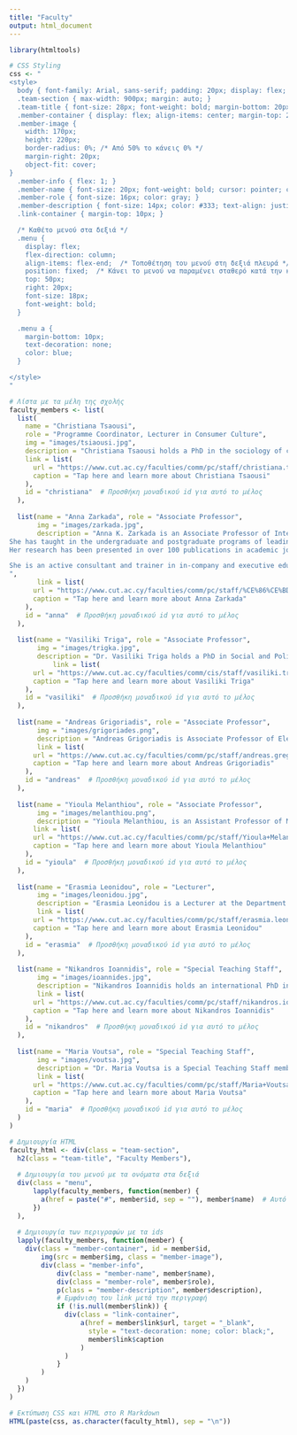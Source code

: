 ```yaml
---
title: "Faculty"
output: html_document
---
```


```r
library(htmltools)

# CSS Styling
css <- "
<style>
  body { font-family: Arial, sans-serif; padding: 20px; display: flex; flex-direction: row; }
  .team-section { max-width: 900px; margin: auto; }
  .team-title { font-size: 28px; font-weight: bold; margin-bottom: 20px; }
  .member-container { display: flex; align-items: center; margin-top: 20px; border-bottom: 1px solid #ddd; padding-bottom: 20px; }
  .member-image {
    width: 170px;
    height: 220px;
    border-radius: 0%; /* Από 50% το κάνεις 0% */
    margin-right: 20px;
    object-fit: cover;
}
  .member-info { flex: 1; }
  .member-name { font-size: 20px; font-weight: bold; cursor: pointer; color: blue; text-decoration: underline; }
  .member-role { font-size: 16px; color: gray; }
  .member-description { font-size: 14px; color: #333; text-align: justify;}
  .link-container { margin-top: 10px; }

  /* Καθέτο μενού στα δεξιά */
  .menu {
    display: flex;
    flex-direction: column;
    align-items: flex-end;  /* Τοποθέτηση του μενού στη δεξιά πλευρά */
    position: fixed;  /* Κάνει το μενού να παραμένει σταθερό κατά την κύλιση */
    top: 50px;
    right: 20px;
    font-size: 18px;
    font-weight: bold;
  }

  .menu a {
    margin-bottom: 10px;
    text-decoration: none;
    color: blue;
  }

</style>
"
```


```r
# Λίστα με τα μέλη της σχολής
faculty_members <- list(
  list(
    name = "Christiana Tsaousi",
    role = "Programme Coordinator, Lecturer in Consumer Culture",
    img = "images/tsiaousi.jpg",
    description = "Christiana Tsaousi holds a PhD in the sociology of consumption from the University of Leicester. She has worked as a marketing lecturer at Bournemouth University and the University of Leicester and then as a senior lecturer at Coventry University and Royal Holloway, University of London. She joined the CIPAC in 2024 and teaches Consumer Behaviour and Culture and Fine Arts in Communication, among other subjects. Her research interests revolve around consumer culture and how it influences the construction of individuals' identities. She is interested in the intersections of culture, fashion, media, sexuality, identity and gender with consumer behaviour. She also writes about how 4th wave feminism influences and is represented in media culture.",
    link = list(
      url = "https://www.cut.ac.cy/faculties/comm/pc/staff/christiana.tsaousi/?languageId=1",
      caption = "Tap here and learn more about Christiana Tsaousi"
    ),
    id = "christiana"  # Προσθήκη μοναδικού id για αυτό το μέλος
  ),
  
  list(name = "Anna Zarkada", role = "Associate Professor",
       img = "images/zarkada.jpg",
       description = "Anna K. Zarkada is an Associate Professor of Integrated Marketing Communication specializing in Services. He has a BSc (1st Class Honors) in Business Administration from the Athens University of Economics and Business, an MSc in International Marketing from the University of Manchester, UK, and a PhD in Services Science from the Queensland University of Technology, Australia.
She has taught in the undergraduate and postgraduate programs of leading universities in Greece (Athens University of Economics and Business, Harokopion University, University of West Attica, Hellenic Open University), the United Kingdom (Manchester, Teesside, Salford, Cumbria, York St John, Open University), Australia (Queensland University of Technology, Griffith University), India (Amity University), Russia (Higher School of Economics), and Japan (The Foreign Service Training Institute), using both traditional and distance learning.
Her research has been presented in over 100 publications in academic journals and international scientific conferences. Her work has received distinguished international recognitions such as the Emerald Literati Network Outstanding Author and Best Paper awards and best conference presentation prizes.

She is an active consultant and trainer in in-company and executive education programs for Greek and multinational companies, government agencies, and non-profit organizations on issues of corporate culture, marketing and communication, and sustainable development. She is also involved in the promotion of Music and Arts Education.
",
       link = list(
      url = "https://www.cut.ac.cy/faculties/comm/pc/staff/%CE%86%CE%BD%CE%BD%CE%B1+%CE%96%CE%B1%CF%81%CE%BA%CE%AC%CE%B4%CE%B1/?languageId=1",
      caption = "Tap here and learn more about Anna Zarkada"
    ),
    id = "anna"  # Προσθήκη μοναδικού id για αυτό το μέλος
  ),
  
  list(name = "Vasiliki Triga", role = "Associate Professor",
       img = "images/trigka.jpg",
       description = "Dr. Vasiliki Triga holds a PhD in Social and Political Sciences from the European University Institute in Florence. From 2007 until 2011 she worked as a senior researcher at the Centre for Research on Direct Democracy (c2d) at the University of Zurich. She has been teaching as a temporary lecturer at the University of Zurich and the Swiss Federal Institute of Technology of Zurich (ETHz). Before, she has been a visiting fellow at the Laboratoire d’anthropologie des institutions et des organisations sociales (LAIOS) at the CNRS (Paris) and the Aristotle University of Thessaloniki (Faculty of Psychology). Since 2021, she has been appointed as an Associate Professor and the Head of the Department of Public Communication at the Cyprus University of Technology. Her research interests lie in the field of ICT/internet based political processes like Voting Advice Applications, Southern Politics and the Economic Crisis, Political Communication and European Referendums. She has published her research in various journals such as IEEE Transactions on Cybernetics, Southern European Society and Politics, Public Management Review, JCMS etc. She is co-author of the book Referendums and the European Union: A Comparative Inquiry, published by Cambridge University Press in 2014. She is the Founder of the DigiPols Research Lab (https://digipols.cut.ac.cy/ ).",
           link = list(
      url = "https://www.cut.ac.cy/faculties/comm/cis/staff/vasiliki.triga/?languageId=1",
      caption = "Tap here and learn more about Vasiliki Triga"
    ),
    id = "vasiliki"  # Προσθήκη μοναδικού id για αυτό το μέλος
  ),
  
  list(name = "Andreas Grigoriadis", role = "Associate Professor",
       img = "images/grigoriades.png",
       description = "Andreas Grigoriadis is Associate Professor of Electronic Commerce and Information Systems at the Department of Communication and Marketing. He holds a PhD in Information Systems from UMIST (University of Manchester, formerly University of Manchester Institute of Science and Technology) where he also completed his MPhil and BSc degrees. He was a faculty member at the European University of Cyprus, the University of Surrey, and a visiting professor at UMIST. He also served as a postdoctoral researcher at UMIST, University of Surrey and University of Cyprus.",
       link = list(
      url = "https://www.cut.ac.cy/faculties/comm/pc/staff/andreas.gregoriades/?languageId=1",
      caption = "Tap here and learn more about Andreas Grigoriadis"
    ),
    id = "andreas"  # Προσθήκη μοναδικού id για αυτό το μέλος
  ),
  
  list(name = "Yioula Melanthiou", role = "Associate Professor",
       img = "images/melanthiou.png",
       description = "Yioula Melanthiou, is an Assistant Professor of Marketing at the Cyprus University of Technology. She holds a PhD in Marketing (University of Manchester, UK) and has been in academia since 2004 where she served as Head of the Department and Director of Doctoral Studies at the University of Nicosia. Her academic experience involves teaching Marketing at all levels and supervising doctoral students. Her primary research interests are in the areas of Social Media Marketing and Consumer Behaviour, presenting and publishing extensively on related topics. She has also served as Research Director and Marketing Consultant at a Multinational Company.",
      link = list(
      url = "https://www.cut.ac.cy/faculties/comm/pc/staff/Yioula+Melanthiou/?languageId=1",
      caption = "Tap here and learn more about Yioula Melanthiou"
    ),
    id = "yioula"  # Προσθήκη μοναδικού id για αυτό το μέλος
  ),
  
  list(name = "Erasmia Leonidou", role = "Lecturer",
       img = "images/leonidou.jpg",
       description = "Erasmia Leonidou is a Lecturer at the Department of Public Communication. She holds a DBA in Intercultural Communication from the University of Gloucestershire, and a BA in History and Archaeology from the University of Cyprus. Her research interests include Corporate Social Responsibility, the interface between Human Resource Management and Marketing, Internal Marketing, Systematic Literature Review and Intercultural Communication. She has published more than 20 items in international journals, book chapters and proceedings of international conferences.",
       link = list(
      url = "https://www.cut.ac.cy/faculties/comm/pc/staff/erasmia.leonidou/?languageId=1",
      caption = "Tap here and learn more about Erasmia Leonidou"
    ),
    id = "erasmia"  # Προσθήκη μοναδικού id για αυτό το μέλος
  ),
  
  list(name = "Nikandros Ioannidis", role = "Special Teaching Staff",
       img = "images/ioannides.jpg",
       description = "Nikandros Ioannidis holds an international PhD in Political and Social Sciences from Pompeu Fabra University, a master's degree in Democracy and Comparative Politics from University College London (UCL), and a bachelor's degree in Communication and Internet Studies from the Cyprus University of Technology (CUT). His research focuses on political communication, representation, and the intersection of information technology and politics. He graduated with honours from UCL and was also the valedictorian of the CUT graduation ceremony in 2019. In recognition of his excellent academic performance, he was awarded by the President of the Republic of Cyprus and received a scholarship for excellence from the Catalan government during his PhD studies. He has published peer-reviewed articles in reputable journals such as Government and Opposition, Political Geography, Party Politics, South European Society and Politics, and The Communication Review.",
       link = list(
      url = "https://www.cut.ac.cy/faculties/comm/pc/staff/nikandros.ioannidis/?languageId=1",
      caption = "Tap here and learn more about Nikandros Ioannidis"
    ),
    id = "nikandros"  # Προσθήκη μοναδικού id για αυτό το μέλος
  ),
  
  list(name = "Maria Voutsa", role = "Special Teaching Staff",
       img = "images/voutsa.jpg",
       description = "Dr. Maria Voutsa is a Special Teaching Staff member in the Department of Communication and Marketing at the Cyprus University of Technology. She holds a B.Sc. in Mathematics, an M.Sc. in Informatics and Management, and a Ph.D. in Advertising and Consumer Behavior (Aristotle University of Thessaloniki, Greece). Her research interests lie in Advertising, Consumer Behavior, and Social Media Marketing, with a particular focus on the social impact of advertising, measuring advertising effectiveness, and integrated marketing communication in digital environments. Dr. Voutsa also coordinates the Advertising Education & Research (AD.CUT) student team, which bridges academic research with industry practice. Her work has been published in peer-reviewed journals, including the Journal of Consumer Behavior, the Journal of Marketing Communications, and the International Journal of Internet Marketing and Advertising, among others. She also serves as a reviewer for international journals such as the International Journal of Advertising and the Journal of Consumer Behaviour, as well as various international conferences.",
       link = list(
      url = "https://www.cut.ac.cy/faculties/comm/pc/staff/Maria+Voutsa/?languageId=1",
      caption = "Tap here and learn more about Maria Voutsa"
    ),
    id = "maria"  # Προσθήκη μοναδικού id για αυτό το μέλος
  )
)

# Δημιουργία HTML
faculty_html <- div(class = "team-section",
  h2(class = "team-title", "Faculty Members"),
  
  # Δημιουργία του μενού με τα ονόματα στα δεξιά
  div(class = "menu",
      lapply(faculty_members, function(member) {
        a(href = paste("#", member$id, sep = ""), member$name)  # Αυτό θα κάνει scroll στη σελίδα
      })
  ),
  
  # Δημιουργία των περιγραφών με τα ids
  lapply(faculty_members, function(member) {
    div(class = "member-container", id = member$id,
        img(src = member$img, class = "member-image"),
        div(class = "member-info",
            div(class = "member-name", member$name),
            div(class = "member-role", member$role),
            p(class = "member-description", member$description),
            # Εμφάνιση του link μετά την περιγραφή
            if (!is.null(member$link)) {
              div(class = "link-container",
                  a(href = member$link$url, target = "_blank", 
                    style = "text-decoration: none; color: black;",
                    member$link$caption
                  )
              )
            }
        )
    )
  })
)

# Εκτύπωση CSS και HTML στο R Markdown
HTML(paste(css, as.character(faculty_html), sep = "\n"))


```
